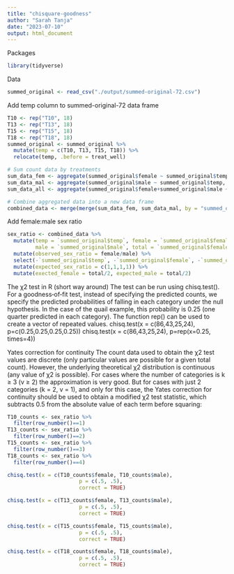 ```yaml
---
title: "chisquare-goodness"
author: "Sarah Tanja"
date: "2023-07-10"
output: html_document
---
```

Packages
```r
library(tidyverse)
```

Data
```r
summed_original <- read_csv("./output/summed-original-72.csv")
```

Add temp column to summed-original-72 data frame
```r
T10 <- rep("T10", 18)
T13 <- rep("T13", 18)
T15 <- rep("T15", 18)
T18 <- rep("T18", 18)
summed_original <- summed_original %>%
  mutate(temp = c(T10, T13, T15, T18)) %>%
  relocate(temp, .before = treat_well)
```

```r
# Sum count data by treatments
sum_data_fem <- aggregate(summed_original$female ~ summed_original$temp, summed_original, sum)
sum_data_mal <- aggregate(summed_original$male ~ summed_original$temp, summed_original, sum)
sum_data_all <- aggregate(summed_original$female+summed_original$male ~ summed_original$temp, summed_original, sum)
```

```r
# Combine aggregated data into a new data frame
combined_data <- merge(merge(sum_data_fem, sum_data_mal, by = "summed_original$temp"), sum_data_all, by = "summed_original$temp")
```

Add female:male sex ratio
```r
sex_ratio <- combined_data %>% 
  mutate(temp = `summed_original$temp`, female = `summed_original$female`,
         male = `summed_original$male`, total = `summed_original$female + summed_original$male`) %>% 
  mutate(observed_sex_ratio = female/male) %>% 
  select(-`summed_original$temp`, -`summed_original$female`, -`summed_original$male`, -`summed_original$female + summed_original$male`) %>% 
  mutate(expected_sex_ratio = c(1,1,1,1)) %>% 
  mutate(exected_female = total/2, expected_male = total/2)
```

The χ2 test in R (short way around) The test can be run using chisq.test(). For a goodness‐of‐fit test, instead of specifying the predicted counts, we specify the predicted probabilities of falling in each category under the null hypothesis. In the case of the quail example, this probability is 0.25 (one quarter predicted in each category). The function rep() can be used to create a vector of repeated values.
chisq.test(x = c(86,43,25,24), p=c(0.25,0.25,0.25,0.25))
chisq.test(x = c(86,43,25,24), p=rep(x=0.25, times=4))

Yates correction for continuity The count data used to obtain the χ2 test values are discrete (only particular values are possible for a given total count). However, the underlying theoretical χ2 distribution is continuous (any value of χ2 is possible). For cases where the number of categories is k ≥ 3 (v ≥ 2) the approximation is very good. But for cases with just 2 categories (k = 2, v = 1), and only for this case, the Yates correction for continuity should be used to obtain a modified χ2 test statistic, which subtracts 0.5 from the absolute value of each term before squaring:
```r
T10_counts <- sex_ratio %>% 
  filter(row_number()==1)
T13_counts <- sex_ratio %>% 
  filter(row_number()==2)
T15_counts <- sex_ratio %>% 
  filter(row_number()==3)
T18_counts <- sex_ratio %>% 
  filter(row_number()==4)
```


```r
chisq.test(x = c(T10_counts$female, T10_counts$male), 
                       p = c(.5, .5), 
                       correct = TRUE)
```
```r
chisq.test(x = c(T13_counts$female, T13_counts$male), 
                       p = c(.5, .5), 
                       correct = TRUE)
```

```r
chisq.test(x = c(T15_counts$female, T15_counts$male), 
                       p = c(.5, .5), 
                       correct = TRUE)
```

```r
chisq.test(x = c(T18_counts$female, T18_counts$male), 
                       p = c(.5, .5), 
                       correct = TRUE)
```
